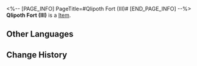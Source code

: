 <%-- [PAGE_INFO]
PageTitle=#Qlipoth Fort (III)#
[END_PAGE_INFO] --%>
{{Item Infobox
|id          = 252363
|image       = Item Qlipoth Fort (III).png{{subst:void|<!--$UPLOAD:<<SpriteOutput/Quest/PlanetFes/SwapCardPic/SwapCardPiece/2006_3.png>-<Item Qlipoth Fort (III).png>-<Item Icons>>-->}}
|type        = 
|invCategory = 
|rarity      = 5
|effect      = 
|description = Complete a Memory Card set to gain buffs.
}}
{{Description|The trailblazing memories deep in your mind will provide inspiration to the game once you recall it in full.}}
'''Qlipoth Fort (III)''' is a [[Item]].

==Other Languages==
{{Other Languages
|en   = Qlipoth Fort (III)
|zhs  = 克里珀堡-Ⅲ
|zht  = 克里珀堡-Ⅲ
|ja   = クリフォト城-III
|ko   = 클리포트 보루-Ⅲ
|es   = Fortaleza Qlipoth&nbsp;III
|fr   = Fort de Qlipoth (III)
|ru   = Форт Клипота III
|th   = ป้อม Qlipoth III
|vi   = Pháo Đài Qlipoth-III
|de   = Festung Qlipoth (III)
|id   = Qlipoth Fort III
|pt   = Forte Qlipoth (III)
}}

==Change History==
{{Change History|3.2}}